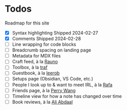
# Todos

Roadmap for this site

- [x] Syntax highlighting
  <Comment type="inline">Shipped 2024-02-27</Comment>
- [x] Comments
  <Comment type="inline">Shipped 2024-02-28</Comment>
- [ ] Line wrapping for code blocks
- [ ] Breadcrumb spacing on landing page
- [ ] Metadata for MDX files
- [ ] Craft feed, à la [Rauno](https://rauno.me/craft)
- [ ] Toolbox, à la [traf](https://tr.af/stack)
- [ ] Guestbook, à la [leerob](https://leerob.io/guestbook)
- [ ] Setups page (Obsidian, VS Code, etc.)
- [ ] People I look up to & want to meet IRL, à la [Rafa](https://rafa.design/)
- [ ] Friends page, à la [Perry Wang](https://www.perryw.ca/info)
- [ ] Timeline view for how a note has changed over time
- [ ] Book reviews, à la [Ali Abdaal](https://aliabdaal.com/book-notes/)
